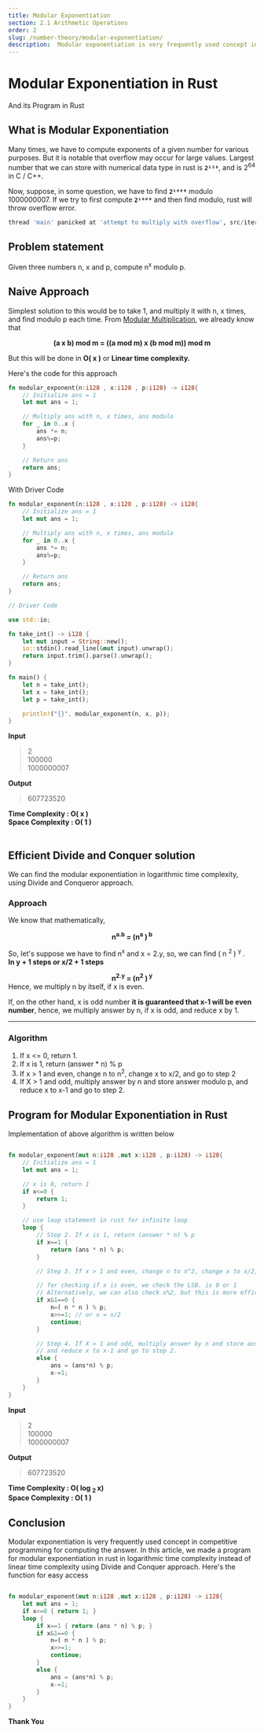 ```yaml
---
title: Modular Exponentiation
section: 2.1 Arithmetic Operations
order: 2
slug: /number-theory/modular-exponentiation/
description:  Modular exponentiation is very frequently used concept in competitive programming. Here is the program for modular exponentiation in rust in logarithmic time complexity instead of linear using Divide and Conquer.
---
```


# Modular Exponentiation in Rust
And its Program in Rust

## What is Modular Exponentiation

Many times, we have to compute exponents of a given number for various purposes. But it is notable that overflow may occur for large values. Largest number that we can store with numerical data type in rust is **`2¹²⁸`**, and is 2<sup>64</sup> in C / C++.

Now, suppose, in some question, we have to find **`2¹⁰⁰⁰`** modulo 1000000007. If we try to first compute **`2¹⁰⁰⁰`** and then find modulo, rust will throw overflow error.

```python
thread 'main' panicked at 'attempt to multiply with overflow', src/iterative.rs:10:9
```

## Problem statement

Given three numbers n, x and p, compute n<sup>x</sup>  modulo p.

## Naive Approach

Simplest solution to this would be to take 1, and multiply it with n, x times, and find modulo p each time. From [Modular Multiplication](/number-theory/modular-multiplication/#2-multiplication-property), we already know that

<center> <b>(a x b) mod m = ((a mod m) x (b mod m)) mod m</b> </center>

But this will be done in **O( x )** or **Linear time complexity.**

Here's the code for this approach

```rust
fn modular_exponent(n:i128 , x:i128 , p:i128) -> i128{
    // Initialize ans = 1
    let mut ans = 1;

    // Multiply ans with n, x times, ans modulo
    for _ in 0..x {
        ans *= n;
        ans%=p;
    }

    // Return ans
    return ans;
}
```

With Driver Code

```rust
fn modular_exponent(n:i128 , x:i128 , p:i128) -> i128{
    // Initialize ans = 1
    let mut ans = 1;

    // Multiply ans with n, x times, ans modulo
    for _ in 0..x {
        ans *= n;
        ans%=p;
    }

    // Return ans
    return ans;
}

// Driver Code

use std::io;

fn take_int() -> i128 {
    let mut input = String::new();
    io::stdin().read_line(&mut input).unwrap();
    return input.trim().parse().unwrap();
}

fn main() {
    let n = take_int();
    let x = take_int();
    let p = take_int();

    println!("{}", modular_exponent(n, x, p));
}
```

**Input**
>2 <br />
100000 <br />
1000000007 <br />

**Output**
>607723520

**Time Complexity : O( x )** <br/>
**Space Complexity : O( 1 )**
<br />
<br />

##  Efficient Divide and Conquer solution

We can find the modular exponentiation in logarithmic time complexity, using  Divide and Conqueror approach.

### Approach

We know that mathematically,

<center> <b> n<sup>a.b</sup> = (n<sup>a</sup> )<sup> b </sup> </b> </center>

So, let's suppose we have to find n<sup>x</sup> and x = 2.y, so, we can find ( n <sup> 2 </sup> ) <sup> y </sup>. <br /> **In y + 1 steps or x/2 + 1 steps**

<center> <b> n<sup>2.y</sup> = (n<sup>2</sup> )<sup> y </sup> </b> </center>
Hence, we multiply n by itself, if x is even.

If, on the other hand, x is odd number **it is guaranteed that x-1 will be even number**, hence, we multiply answer by n, if x is odd, and reduce x by 1.
<hr/>

### Algorithm

1. If x <= 0, return 1.
2. If x is 1, return (answer * n) % p
3. If x  > 1 and even, change n to n<sup>2</sup>, change x to x/2, and go to step 2
4. If X > 1 and odd, multiply answer by n and store answer modulo p, and reduce x to x-1 and go to step 2.

## Program for Modular Exponentiation in Rust

Implementation of above algorithm is written below

```rust

fn modular_exponent(mut n:i128 ,mut x:i128 , p:i128) -> i128{
    // Initialize ans = 1
    let mut ans = 1;

    // x is 0, return 1
    if x<=0 {
        return 1;
    }

    // use loop statement in rust for infinite loop
    loop {
        // Step 2. If x is 1, return (answer * n) % p
        if x==1 {
            return (ans * n) % p;
        }

        // Step 3. If x > 1 and even, change n to n^2, change x to x/2, and go to step 2

        // for checking if x is even, we check the LSB. is 0 or 1
        // Alternatively, we can also check x%2, but this is more efficient
        if x&1==0 {
            n=( n * n ) % p;
            x>>=1; // or x = x/2
            continue;
        }

        // Step 4. If X > 1 and odd, multiply answer by n and store answer modulo p,
        // and reduce x to x-1 and go to step 2.
        else {
            ans = (ans*n) % p;
            x-=1;
        }
    }
}
```

**Input**
>2 <br />
100000 <br />
1000000007 <br />

**Output**
>607723520

**Time Complexity : O( log <sub> 2 </sub> x)** <br/>
**Space Complexity : O( 1 )**

## Conclusion

Modular exponentiation is very frequently used concept in competitive programming for computing the answer.
In this article, we made a program for modular exponentiation in rust in logarithmic time complexity instead of linear time complexity using Divide and Conquer approach. Here's the function for easy access

```rust

fn modular_exponent(mut n:i128 ,mut x:i128 , p:i128) -> i128{
    let mut ans = 1;
    if x<=0 { return 1; }
    loop {
        if x==1 { return (ans * n) % p; }
        if x&1==0 {
            n=( n * n ) % p;
            x>>=1;
            continue;
        }
        else {
            ans = (ans*n) % p;
            x-=1;
        }
    }
}
```

**Thank You**


<SEO description="Modular exponentiation is very frequently used concept in competitive programming. Here is the program for modular exponentiation in rust in logarithmic time complexity instead of linear using Divide and Conquer" />